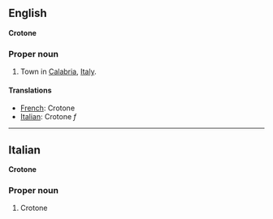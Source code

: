 ==English==
'''Crotone'''

===Proper noun===

#Town in [[Calabria]], [[Italy]].

====Translations====

*[[French]]: Crotone
*[[Italian]]: Crotone ''f''

----

==Italian==
'''Crotone'''

===Proper noun===

#Crotone